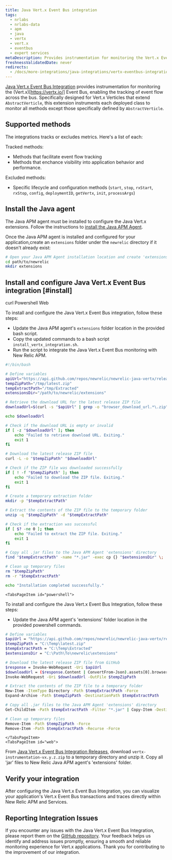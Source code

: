 ```yaml
---
title: Java Vert.x Event Bus integration
tags:
  - nrlabs
  - nrlabs-data
  - apm
  - java
  - vertx
  - vert.x
  - eventbus
  - expert services
metaDescription: Provides instrumentation for monitoring the Vert.x Event Bus.
freshnessValidatedDate: never
redirects:
  - /docs/more-integrations/java-integrations/vertx-eventbus-integration
---
```


[Java Vert.x Event Bus Integration](https://github.com/newrelic/newrelic-java-vertx/tree/main) provides instrumentation for monitoring the (Vert.x)[https://vertx.io/] Event Bus, enabling the tracking of event flow across the bus. Specifically designed for Vert.x Verticles that extend` AbstractVerticle`, this extension instruments each deployed class to monitor all methods except those specifically defined by `AbstractVerticle`.

##  Supported methods

The integrations tracks or excludes metrics. Here's a list of each:

Tracked methods:
* Methods that facilitate event flow tracking
* Methods that enchance visibility into application behavior and performance.

Excluded methods:

* Specific lifecycle and configuration methods (`start`, `stop`, `rxStart`, `rxStop`, `config`, `deploymentID`, `getVertx`, `init`, `processArgs`)

## Install the Java agent

The Java APM agent must be installed to configure the Java Vert.x extensions. Follow the instructions to [install the Java APM Agent](https://docs.newrelic.com/install/java/). 

Once the Java APM agent is installed and configured for your application,create an `extensions` folder under the `newrelic` directory if it doesn't already exist:

```bash
# Open your Java APM Agent installation location and create 'extensions' folder ( if it is not existing) 
cd path/to/newrelic
mkdir extensions
```

## Install and configure Java Vert.x Event Bus integration [#install]

<Tabs>
  <TabsBar>
    <TabsBarItem id="curl">curl</TabsBarItem>
    <TabsBarItem id="powershell">Powershell</TabsBarItem>
    <TabsBarItem id="web">Web</TabsBarItem>
  </TabsBar>

  <TabsPages>
    <TabsPageItem id="curl">
      
To install and configure the Java Vert.x Event Bus integration, follow these steps:

- Update the Java APM agent's `extensions` folder location in the provided bash script.
- Copy the updated commands to a bash script `install_vertx_integration.sh`.
- Run the script to integrate the Java Vert.x Event Bus monitoring with New Relic APM.

```sh
#!/bin/bash

# Define variables
apiUrl="https://api.github.com/repos/newrelic/newrelic-java-vertx/releases/latest"
tempZipPath="/tmp/latest.zip"
tempExtractPath="/tmp/Extracted"
extensionsDir="/path/to/newrelic/extensions"

# Retrieve the download URL for the latest release ZIP file
downloadUrl=$(curl -s "$apiUrl" | grep -o "browser_download_url.*\.zip" | cut -d '"' -f 3)

echo $downloadUrl

# Check if the download URL is empty or invalid
if [ -z "$downloadUrl" ]; then
    echo "Failed to retrieve download URL. Exiting."
    exit 1
fi

# Download the latest release ZIP file
curl -L -o "$tempZipPath" "$downloadUrl"

# Check if the ZIP file was downloaded successfully
if [ ! -f "$tempZipPath" ]; then
    echo "Failed to download the ZIP file. Exiting."
    exit 1
fi

# Create a temporary extraction folder
mkdir -p "$tempExtractPath"

# Extract the contents of the ZIP file to the temporary folder
unzip -q "$tempZipPath" -d "$tempExtractPath"

# Check if the extraction was successful
if [ $? -ne 0 ]; then
    echo "Failed to extract the ZIP file. Exiting."
    exit 1
fi

# Copy all .jar files to the Java APM Agent 'extensions' directory
find "$tempExtractPath" -name "*.jar" -exec cp {} "$extensionsDir" \;

# Clean up temporary files
rm "$tempZipPath"
rm -r "$tempExtractPath"

echo "Installation completed successfully."
```

</TabsPageItem>
    
    <TabsPageItem id="powershell">
To install and configure the Java Vert.x Event Bus Integration, follow these steps:

- Update the Java APM agent's 'extensions' folder location in the provided powershell commands.

```sh
# Define variables
$apiUrl = "https://api.github.com/repos/newrelic/newrelic-java-vertx/releases/latest"
$tempZipPath = "C:\Temp\latest.zip"
$tempExtractPath = "C:\Temp\Extracted"
$extensionsDir = "C:\Path\To\newrelic\extensions"

# Download the latest release ZIP file from GitHub
$response = Invoke-WebRequest -Uri $apiUrl
$downloadUrl = ($response.Content | ConvertFrom-Json).assets[0].browser_download_url
Invoke-WebRequest -Uri $downloadUrl -OutFile $tempZipPath

# Extract the contents of the ZIP file to a temporary folder
New-Item -ItemType Directory -Path $tempExtractPath -Force
Expand-Archive -Path $tempZipPath -DestinationPath $tempExtractPath

# Copy all .jar files to the Java APM Agent 'extensions' directory
Get-ChildItem -Path $tempExtractPath -Filter "*.jar" | Copy-Item -Destination $extensionsDir

# Clean up temporary files
Remove-Item -Path $tempZipPath -Force
Remove-Item -Path $tempExtractPath -Recurse -Force

```
    </TabsPageItem>
    <TabsPageItem id="web">
From [Java Vert.x Event Bus Integration Releases](https://github.com/newrelic/newrelic-java-vertx/releases/), download `vertx-instrumentation-vx.y.z.zip` to a temporary directory and unzip it. Copy all 'jar' files to New Relic Java APM agent's 'extensions' folder.
    </TabsPageItem>
  </TabsPages>
</Tabs>

## Verify your integration 
After configuring the Java Vert.x Event Bus Integration, you can visualize your application's Vert.x Event Bus transactions and traces directly within New Relic APM and Services.

## Reporting Integration Issues
If you encounter any issues with the Java Vert.x Event Bus Integration, please report them on the [GitHub repository](https://github.com/newrelic/newrelic-java-vertx/issues). Your feedback helps us identify and address issues promptly, ensuring a smooth and reliable monitoring experience for Vert.x applications. Thank you for contributing to the improvement of our integration.
